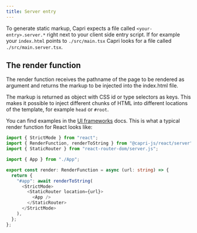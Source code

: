```yaml
---
title: Server entry
---
```


To generate static markup, Capri expects a file called `<your-entry>.server.*` right next to your
client side entry script. If for example your `index.html` points to `./src/main.tsx` Capri looks
for a file called `./src/main.server.tsx`.

## The render function

The render function receives the pathname of the page to be rendered as argument and returns the
markup to be injected into the index.html file.

The markup is returned as object with CSS id or type selectors as keys. This makes it possible to inject
different chunks of HTML into different locations of the template, for example `head` or `#root`.

You can find examples in the [UI frameworks](/docs/frameworks) docs. This is what a typical render
function for React looks like:

```ts
import { StrictMode } from "react";
import { RenderFunction, renderToString } from "@capri-js/react/server";
import { StaticRouter } from "react-router-dom/server.js";

import { App } from "./App";

export const render: RenderFunction = async (url: string) => {
  return {
    "#app": await renderToString(
      <StrictMode>
        <StaticRouter location={url}>
          <App />
        </StaticRouter>
      </StrictMode>
    ),
  };
};
```
